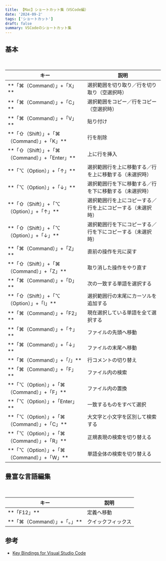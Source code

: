 ```yaml
---
title: 【Mac】ショートカット集（VSCode編）
date: '2024-09-2'
tags: ['ショートカット']
draft: false
summary: VSCodeのショートカット集
---
```


## 基本

<div className="w-full overflow-x-auto">
  <table style={{ margin: '0 0' }}>
    <thead>　　　
      <tr>
        <th style={{ textAlign: 'left', width: '50%' }}>キー</th>
        <th style={{ textAlign: 'left', width: '50%' }}>説明</th>
      </tr>
    </thead>
    <tbody>
      <tr>
        <td style={{ textAlign: 'left' }}>**「⌘（Command）」+「X」**</td>
        <td style={{ textAlign: 'left' }}>選択範囲を切り取り／行を切り取り（空選択時）</td>
      </tr>
      <tr>
        <td style={{ textAlign: 'left' }}>**「⌘（Command）」+「C」**</td>
        <td style={{ textAlign: 'left' }}>選択範囲をコピー／行をコピー（空選択時）</td>
      </tr>
      <tr>
        <td style={{ textAlign: 'left' }}>**「⌘（Command）」+「V」**</td>
        <td style={{ textAlign: 'left' }}>貼り付け</td>
      </tr>
      <tr>
        <td style={{ textAlign: 'left' }}>**「⇧（Shift）」+「⌘（Command）」+「K」**</td>
        <td style={{ textAlign: 'left' }}>行を削除</td>
      </tr>
      <tr>
        <td style={{ textAlign: 'left' }}>**「⇧（Shift）」+「⌘（Command）」+「Enter」**</td>
        <td style={{ textAlign: 'left' }}>上に行を挿入</td>
      </tr>
      <tr>
        <td style={{ textAlign: 'left' }}>**「⌥（Option）」+「↑」**</td>
        <td style={{ textAlign: 'left' }}>選択範囲行を上に移動する／行を上に移動する（未選択時）</td>
      </tr>
      <tr>
        <td style={{ textAlign: 'left' }}>**「⌥（Option）」+「↓」**</td>
        <td style={{ textAlign: 'left' }}>選択範囲行を下に移動する／行を下に移動する（未選択時）</td>
      </tr>
      <tr>
        <td style={{ textAlign: 'left' }}>**「⇧（Shift）」+「⌥（Option）」+「↑」**</td>
        <td style={{ textAlign: 'left' }}>選択範囲行を上にコピーする／行を上にコピーする（未選択時）</td>
      </tr>
      <tr>
        <td style={{ textAlign: 'left' }}>**「⇧（Shift）」+「⌥（Option）」+「↓」**</td>
        <td style={{ textAlign: 'left' }}>選択範囲行を下にコピーする／行を下にコピーする（未選択時）</td>
      </tr>
      <tr>
        <td style={{ textAlign: 'left' }}>**「⌘（Command）」+「Z」**</td>
        <td style={{ textAlign: 'left' }}>直前の操作を元に戻す</td>
      </tr>
      <tr>
        <td style={{ textAlign: 'left' }}>**「⇧（Shift）」+「⌘（Command）」+「Z」**</td>
        <td style={{ textAlign: 'left' }}>取り消した操作をやり直す</td>
      </tr>
      <tr>
        <td style={{ textAlign: 'left' }}>**「⌘（Command）」+「D」**</td>
        <td style={{ textAlign: 'left' }}>次の一致する単語を選択する</td>
      </tr>
      <tr>
        <td style={{ textAlign: 'left' }}>**「⇧（Shift）」+「⌥（Option）」+「I」**</td>
        <td style={{ textAlign: 'left' }}>選択範囲行の末尾にカーソルを追加する</td>
      </tr>
      <tr>
        <td style={{ textAlign: 'left' }}>**「⌘（Command）」+「F2」**</td>
        <td style={{ textAlign: 'left' }}>現在選択している単語を全て選択する</td>
      </tr>
      <tr>
        <td style={{ textAlign: 'left' }}>**「⌘（Command）」+「↑」**</td>
        <td style={{ textAlign: 'left' }}>ファイルの先頭へ移動</td>
      </tr>
      <tr>
        <td style={{ textAlign: 'left' }}>**「⌘（Command）」+「↓」**</td>
        <td style={{ textAlign: 'left' }}>ファイルの末尾へ移動</td>
      </tr>
      <tr>
        <td style={{ textAlign: 'left' }}>**「⌘（Command）」+「/」**</td>
        <td style={{ textAlign: 'left' }}>行コメントの切り替え</td>
      </tr>
      <tr>
        <td style={{ textAlign: 'left' }}>**「⌘（Command）」+「F」**</td>
        <td style={{ textAlign: 'left' }}>ファイル内の検索</td>
      </tr>
      <tr>
        <td style={{ textAlign: 'left' }}>**「⌥（Option）」+「⌘（Command）」+「F」**</td>
        <td style={{ textAlign: 'left' }}>ファイル内の置換</td>
      </tr>
      <tr>
        <td style={{ textAlign: 'left' }}>**「⌥（Option）」+「Enter」**</td>
        <td style={{ textAlign: 'left' }}>一致するものをすべて選択</td>
      </tr>
      <tr>
        <td style={{ textAlign: 'left' }}>**「⌥（Option）」+「⌘（Command）」+「C」**</td>
        <td style={{ textAlign: 'left' }}>大文字と小文字を区別して検索する</td>
      </tr>
      <tr>
        <td style={{ textAlign: 'left' }}>**「⌥（Option）」+「⌘（Command）」+「R」**</td>
        <td style={{ textAlign: 'left' }}>正規表現の検索を切り替える</td>
      </tr>
      <tr>
        <td style={{ textAlign: 'left' }}>**「⌥（Option）」+「⌘（Command）」+「W」**</td>
        <td style={{ textAlign: 'left' }}>単語全体の検索を切り替える</td>
      </tr>
    </tbody>
  </table>
</div>

## 豊富な言語編集
<div className="w-full overflow-x-auto">
  <table style={{ margin: '0 0' }}>
    <thead>　　　
      <tr>
        <th style={{ textAlign: 'left', width: '50%' }}>キー</th>
        <th style={{ textAlign: 'left', width: '50%' }}>説明</th>
      </tr>
    </thead>
    <tbody>
      <tr>
        <td style={{ textAlign: 'left' }}>**「F12」**</td>
        <td style={{ textAlign: 'left' }}>定義へ移動</td>
      </tr>
      <tr>
        <td style={{ textAlign: 'left' }}>**「⌘（Command）」+「。」**</td>
        <td style={{ textAlign: 'left' }}>クイックフィックス</td>
      </tr>
    </tbody>
  <table/>
</div>

## 参考

- [Key Bindings for Visual Studio Code](https://code.visualstudio.com/docs/getstarted/keybindings)
